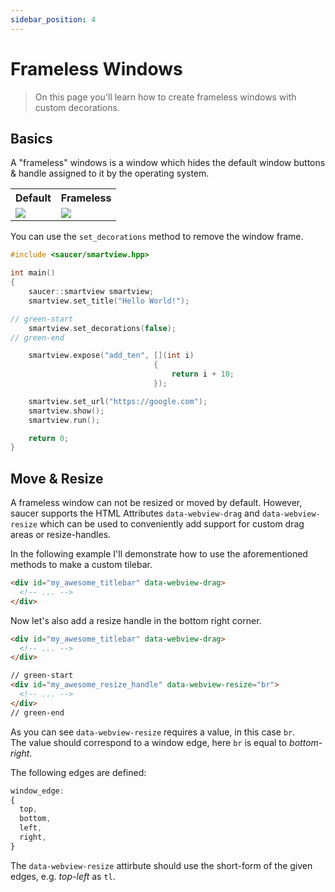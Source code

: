 ```yaml
---
sidebar_position: 4
---
```


# Frameless Windows

> On this page you'll learn how to create frameless windows with custom decorations.

## Basics

A "frameless" windows is a window which hides the default window buttons & handle assigned to it by the operating system.

<table>
<tr>
<th>Default</th>
<th>Frameless</th>
</tr>
<tr>
<td>
<img src="/assets/with-frame.png" />
</td>
<td>
<img src="/assets/frameless.png" />
</td>
</tr>
</table>

You can use the `set_decorations` method to remove the window frame.


```cpp title="Example: Removing Window Frame"
#include <saucer/smartview.hpp>

int main()
{
    saucer::smartview smartview;
    smartview.set_title("Hello World!");

// green-start
    smartview.set_decorations(false);
// green-end

    smartview.expose("add_ten", [](int i)
                                {
                                    return i + 10;
                                });

    smartview.set_url("https://google.com");
    smartview.show(); 
    smartview.run();

    return 0;
}
```

## Move & Resize

A frameless window can not be resized or moved by default.
However, saucer supports the HTML Attributes `data-webview-drag` and `data-webview-resize` which can be used to conveniently add support for custom drag areas or resize-handles.

In the following example I'll demonstrate how to use the aforementioned methods to make a custom tilebar.

```html title="Sketch: Custom Titlebar"
<div id="my_awesome_titlebar" data-webview-drag>
  <!-- ... -->
</div>
```

Now let's also add a resize handle in the bottom right corner.

```html title="Sketch: Custom Resize Handle"
<div id="my_awesome_titlebar" data-webview-drag>
  <!-- ... -->
</div>

// green-start
<div id="my_awesome_resize_handle" data-webview-resize="br">
  <!-- ... -->
</div>
// green-end
```

As you can see `data-webview-resize` requires a value, in this case `br`.  
The value should correspond to a window edge, here `br` is equal to _bottom-right_.

The following edges are defined:

```js
window_edge:
{
  top,
  bottom,
  left,
  right,
}
```

The `data-webview-resize` attirbute should use the short-form of the given edges, e.g. _top-left_ as `tl`.
